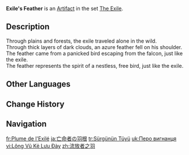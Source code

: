 {{Artifact Infobox
|image = Item Exile's Feather.png
|set   = The Exile
|piece = Plume of Death
}}
{{Description|Not an actual accessory per se. Just a random bird feather that was found somewhere in the wilderness by the exile.}}
'''Exile's Feather''' is an [[Artifact]] in the set [[The Exile]].

==Description==
Through plains and forests, the exile traveled alone in the wild.<br>Through thick layers of dark clouds, an azure feather fell on his shoulder.<br>The feather came from a panicked bird escaping from the falcon, just like the exile.<br>The feather represents the spirit of a nestless, free bird, just like the exile.

==Other Languages==
{{Other Languages
|en      = Exile's Feather
|zhs     = 流放者之羽
|zhs_rm  = Liúfàng Zhě zhī Yǔ
|zht     = 流放者之羽
|zht_rm  = Liúfàng Zhě zhī Yǔ
|zh_tl   = Feather of the Exile
|ja      = 亡命者の羽根
|ja_rm   = Boumeisha no Hane
|ja_tl   = Exile's Feather
|ko      = 유배자의 깃털
|ko_rm   = Yubaeja-ui Git'teol
|ko_tl   = Exile's Feather
|es      = Pluma del Exiliado
|es_tl   = Plume of the Exiled
|fr      = Plume de l'Exilé
|fr_tl   = Feather of the Exile
|ru      = Перо изгнанника
|ru_tl   = Exile's Feather
|th      = Exile's Feather
|vi      = Lông Vũ Kẻ Lưu Đày
|vi_tl   = 
|de      = Feder des Verbannten
|de_tl   = Feather of the Exile
|id      = Exile's Feather
|pt      = Pena do Exilado
|pt_tl   = 
|tr      = Sürgünün Tüyü
|tr_tl   = The Exile's Feather
|it      = Piuma dell'esule
|it_tl   = 
}}

==Change History==
{{Change History|1.0}}

==Navigation==
{{Artifact Set Navbox|The Exile}}

[[fr:Plume de l'Exilé]]
[[ja:亡命者の羽根]]
[[tr:Sürgünün Tüyü]]
[[uk:Перо вигнанця]]
[[vi:Lông Vũ Kẻ Lưu Đày]]
[[zh:流放者之羽]]